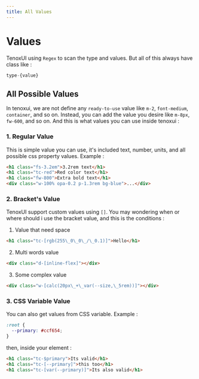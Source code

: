 ```yaml
---
title: All Values
---
```


# Values

TenoxUI using `Regex` to scan the type and values. But all of this always have class like :

```js
type-{value}
```

## All Possible Values

In tenoxui, we are not define any `ready-to-use` value like `m-2`, `font-medium`, `container`, and so on. Instead, you can add the value you desire like `m-8px`, `fw-600`, and so on. And this is what values you can use inside tenoxui :

### 1. Regular Value

This is simple value you can use, it's included text, number, units, and all possible css property values. Example :

```html
<h1 class="fs-3.2em">3.2rem text</h1>
<h1 class="tc-red">Red color text</h1>
<h1 class="fw-800">Extra bold text</h1>
<div class="w-100% opa-0.2 p-1.3rem bg-blue">...</div>
```

### 2. Bracket's Value

TenoxUI support custom values using `[]`. You may wondering when or where should i use the bracket value, and this is the conditions :
1. Value that need space
```html
<h1 class="tc-[rgb(255\_0\_0\_/\_0.1)]">Hello</h1>
```
2. Multi words value
```html
<div class="d-[inline-flex]"></div>
```
3. Some complex value
```html
<div class="w-[calc(20px\_+\_var(--size,\_5rem))]"></div>
```


### 3. CSS Variable Value

You can also get values from CSS variable. Example :

```css title="index.css"
:root {
  --primary: #ccf654;
}
```

then, inside your element :

```html
<h1 class="tc-$primary">Its valid</h1>
<h1 class="tc-[--primary]">this too</h1>
<h1 class="tc-[var(--primary)]">Its also valid</h1>
```